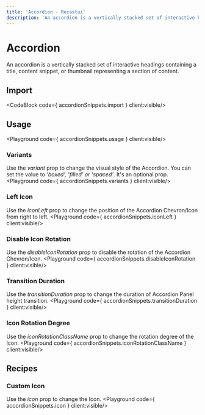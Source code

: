 ```yaml
---
title: 'Accordion - Recastui'
description: 'An accordion is a vertically stacked set of interactive headings containing a title, content snippet, or thumbnail representing a section of content.'
---
```


# Accordion

An accordion is a vertically stacked set of interactive headings containing a title, content snippet, or thumbnail representing a section of content.

## Import
<CodeBlock code={ accordionSnippets.import } client:visible/>

## Usage
<Playground code={ accordionSnippets.usage } client:visible/>

### Variants
Use the *variant* prop to change the visual style of the Accordion. You can set the value to *'boxed', 'filled' or 'spaced'*. It's an optional prop.
<Playground code={ accordionSnippets.variants } client:visible/>

### Left Icon
Use the *iconLeft* prop to change the position of the Accordion Chevron/Icon from right to left.
<Playground code={ accordionSnippets.iconLeft } client:visible/>

### Disable Icon Rotation
Use the *disableIconRotation* prop to disable the rotation of the Accordion Chevron/Icon.
<Playground code={ accordionSnippets.disableIconRotation } client:visible/>

### Transition Duration
Use the *transitionDuration* prop to change the duration of Accordion Panel height transition.
<Playground code={ accordionSnippets.transitionDuration } client:visible/>

### Icon Rotation Degree
Use the *iconRotationClassName* prop to change the rotation degree of the Icon.
<Playground code={ accordionSnippets.iconRotationClassName } client:visible/>

## Recipes

### Custom Icon
Use the *icon* prop to change the Icon.
<Playground code={ accordionSnippets.icon } client:visible/>


